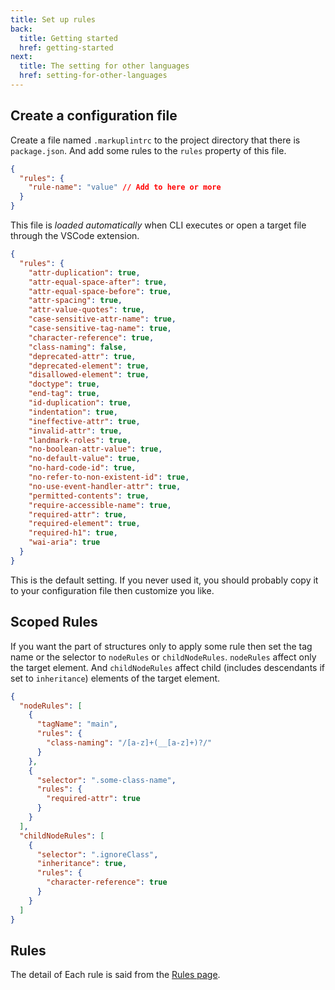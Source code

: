 ```yaml
---
title: Set up rules
back:
  title: Getting started
  href: getting-started
next:
  title: The setting for other languages
  href: setting-for-other-languages
---
```


## Create a configuration file

Create a file named `.markuplintrc` to the project directory that there is `package.json`.
And add some rules to the `rules` property of this file.

```json
{
  "rules": {
    "rule-name": "value" // Add to here or more
  }
}
```

This file is _loaded automatically_ when CLI executes or open a target file through the VSCode extension.

```json
{
  "rules": {
    "attr-duplication": true,
    "attr-equal-space-after": true,
    "attr-equal-space-before": true,
    "attr-spacing": true,
    "attr-value-quotes": true,
    "case-sensitive-attr-name": true,
    "case-sensitive-tag-name": true,
    "character-reference": true,
    "class-naming": false,
    "deprecated-attr": true,
    "deprecated-element": true,
    "disallowed-element": true,
    "doctype": true,
    "end-tag": true,
    "id-duplication": true,
    "indentation": true,
    "ineffective-attr": true,
    "invalid-attr": true,
    "landmark-roles": true,
    "no-boolean-attr-value": true,
    "no-default-value": true,
    "no-hard-code-id": true,
    "no-refer-to-non-existent-id": true,
    "no-use-event-handler-attr": true,
    "permitted-contents": true,
    "require-accessible-name": true,
    "required-attr": true,
    "required-element": true,
    "required-h1": true,
    "wai-aria": true
  }
}
```

This is the default setting. If you never used it, you should probably copy it to your configuration file then customize you like.

## Scoped Rules

If you want the part of structures only to apply some rule then set the tag name or the selector to `nodeRules` or `childNodeRules`.
`nodeRules` affect only the target element. And `childNodeRules` affect child (includes descendants if set to `inheritance`) elements of the target element.

```json
{
  "nodeRules": [
    {
      "tagName": "main",
      "rules": {
        "class-naming": "/[a-z]+(__[a-z]+)?/"
      }
    },
    {
      "selector": ".some-class-name",
      "rules": {
        "required-attr": true
      }
    }
  ],
  "childNodeRules": [
    {
      "selector": ".ignoreClass",
      "inheritance": true,
      "rules": {
        "character-reference": true
      }
    }
  ]
}
```

## Rules

The detail of Each rule is said from the [Rules page](/rules).
